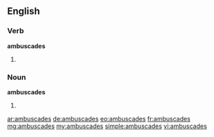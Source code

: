 ==English==

===Verb===
'''ambuscades'''

# {{en-third-person singular of|ambuscade}}

===Noun===
'''ambuscades'''
# {{plural of|ambuscade}}

[[ar:ambuscades]]
[[de:ambuscades]]
[[eo:ambuscades]]
[[fr:ambuscades]]
[[mg:ambuscades]]
[[my:ambuscades]]
[[simple:ambuscades]]
[[vi:ambuscades]]